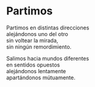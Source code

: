 # Partimos {-}


Partimos en distintas direcciones<br>
alejándonos uno del otro<br>
sin voltear la mirada,<br>
sin ningún remordimiento.

Salimos hacia mundos diferentes<br>
en sentidos opuestos<br>
alejándonos lentamente<br>
apartándonos mútuamente.
